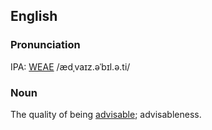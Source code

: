 ==English==

===Pronunciation===
IPA: [[WEAE]] /ædˌvaɪz.əˈbɪl.ə.ti/

===Noun===
The quality of being [[advisable]]; advisableness.